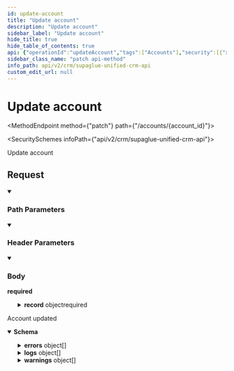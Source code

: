 ```yaml
---
id: update-account
title: "Update account"
description: "Update account"
sidebar_label: "Update account"
hide_title: true
hide_table_of_contents: true
api: {"operationId":"updateAccount","tags":["Accounts"],"security":[{"x-api-key":[]}],"parameters":[{"name":"x-customer-id","in":"header","schema":{"type":"string","example":"my-customer-1"},"description":"The customer ID that uniquely identifies the customer in your application","required":true},{"name":"x-provider-name","in":"header","schema":{"type":"string","example":"salesforce"},"description":"The provider name","required":true},{"name":"account_id","in":"path","required":true,"schema":{"type":"string","example":"0258cbc6-6020-430a-848e-aafacbadf4ae"}}],"requestBody":{"required":true,"content":{"application/json":{"schema":{"type":"object","properties":{"record":{"type":"object","properties":{"description":{"type":"string","nullable":true,"example":"Integration API"},"industry":{"type":"string","nullable":true,"example":"API's"},"name":{"type":"string","nullable":true,"example":"Sample Customer"},"number_of_employees":{"type":"integer","nullable":true,"example":276000},"website":{"type":"string","nullable":true,"example":"https://supaglue.com/"},"addresses":{"type":"array","items":{"type":"object","properties":{"address_type":{"type":"string","enum":["primary","mailing","other","billing","shipping"]},"city":{"type":"string","nullable":true,"example":"San Francisco"},"country":{"type":"string","nullable":true,"example":"USA"},"postal_code":{"type":"string","nullable":true,"example":"94107"},"state":{"type":"string","nullable":true,"example":"CA"},"street_1":{"type":"string","nullable":true,"example":"525 Brannan"},"street_2":{"type":"string","nullable":true,"example":null}},"required":["address_type","city","country","postal_code","state","street_1","street_2"]},"example":[{"address_type":"shipping","city":"San Francisco","country":"US","postal_code":"94107","state":"CA","street_1":"525 Brannan","street_2":null}],"title":"addresses"},"phone_numbers":{"type":"array","items":{"type":"object","properties":{"phone_number":{"type":"string","nullable":true,"example":"+14151234567"},"phone_number_type":{"type":"string","enum":["primary","mobile","fax","other"]}},"required":["phone_number","phone_number_type"]},"example":[{"phone_number":"+14151234567","phone_number_type":"primary"}],"title":"phone_numbers"},"owner_id":{"type":"string","nullable":true,"example":"9f3e97fd-4d5d-4efc-959d-bbebfac079f5"},"lifecycle_stage":{"type":"string","nullable":true,"enum":["subscriber","lead","marketingqualifiedlead","salesqualifiedlead","opportunity","customer","evangelist","other"],"title":"lifecycle_stage"},"custom_fields":{"type":"object","additionalProperties":true,"description":"Custom properties to be inserted that are not covered by the common object. Object keys must match exactly to the corresponding provider API.","title":"custom_fields"}},"title":"create_update_account"}},"required":["record"]}}}},"responses":{"200":{"description":"Account updated","content":{"application/json":{"schema":{"type":"object","properties":{"errors":{"type":"array","items":{"type":"object","properties":{"detail":{"type":"string","example":"name is a required field on model."},"problem_type":{"type":"string","example":"MISSING_REQUIRED_FIELD"},"source":{"type":"object","properties":{"pointer":{"type":"string","example":"irure consectetur"}}},"title":{"type":"string","example":"Missing Required Field"}},"example":[{"detail":"name is a required field on model.","problem_type":"MISSING_REQUIRED_FIELD","source":{"pointer":"irure consectetur"},"title":"Missing Required Field"},{"detail":"name is a required field on model.","problem_type":"MISSING_REQUIRED_FIELD","source":{"pointer":"et"},"title":"Missing Required Field"}]},"title":"errors"},"logs":{"type":"array","items":{"type":"object","properties":{"dashboard_view":{"type":"string","example":"https://api.supaglue.com/logs/99433219-8017-4acd-bb3c-ceb23d663832"},"log_id":{"type":"string","example":"99433219-8017-4acd-bb3c-ceb23d663832"},"log_summary":{"type":"object","properties":{"method":{"type":"string","example":"POST"},"status_code":{"type":"number","example":200},"url":{"type":"string","example":"https://harvest.greenhouse.io/v1/candidates/"}}}}},"example":[{"dashboard_view":"https://api.supaglue.com/logs/99433219-8017-4acd-bb3c-ceb23d663832","log_id":"99433219-8017-4acd-bb3c-ceb23d663832","log_summary":{"method":"POST","status_code":200,"url":"https://harvest.greenhouse.io/v1/candidates/"}},{"dashboard_view":"https://api.supaglue.com/logs/99433219-8017-4acd-bb3c-ceb23d663832","log_id":"99433219-8017-4acd-bb3c-ceb23d663832","log_summary":{"method":"POST","status_code":200,"url":"https://harvest.greenhouse.io/v1/candidates/"}}],"title":"logs"},"warnings":{"type":"array","items":{"type":"object","properties":{"detail":{"type":"string","example":"An unrecognized field, age, was passed in with request data."},"problem_type":{"type":"string","example":"UNRECOGNIZED_FIELD"},"source":{"type":"object","properties":{"pointer":{"type":"string","example":"Lorem ipsum"}}},"title":{"type":"string","example":"Unrecognized Field"}}},"example":[{"detail":"An unrecognized field, age, was passed in with request data.","problem_type":"UNRECOGNIZED_FIELD","source":{"pointer":"Lorem ipsum"},"title":"Unrecognized Field"},{"detail":"An unrecognized field, age, was passed in with request data.","problem_type":"UNRECOGNIZED_FIELD","source":{"pointer":"in"},"title":"Unrecognized Field"}],"title":"warnings"}}}}}}},"description":"Update account","method":"patch","path":"/accounts/{account_id}","servers":[{"url":"https://api.supaglue.io/crm/v2","description":"Supaglue API"}],"securitySchemes":{"x-api-key":{"type":"apiKey","name":"x-api-key","in":"header","description":"API key to allow developers to access the API"}},"jsonRequestBodyExample":{"record":{"description":"Integration API","industry":"API's","name":"Sample Customer","number_of_employees":276000,"website":"https://supaglue.com/","addresses":[{"address_type":"shipping","city":"San Francisco","country":"US","postal_code":"94107","state":"CA","street_1":"525 Brannan","street_2":null}],"phone_numbers":[{"phone_number":"+14151234567","phone_number_type":"primary"}],"owner_id":"9f3e97fd-4d5d-4efc-959d-bbebfac079f5","lifecycle_stage":"subscriber","custom_fields":{}}},"info":{"version":"0.12.10","title":"Supaglue Unified CRM API","contact":{"name":"Supaglue"},"description":"#### Introduction\n\nWelcome to the Supaglue Unified Actions API (CRM) documentation. You can use this API to write to third-party providers.\n\n[![Run in Postman](https://run.pstmn.io/button.svg)](https://www.postman.com/supaglue/workspace/supaglue-public/overview)\n\n#### Reading data\nTo read data from third-party providers, refer to Supaglue's [Managed Syncs](https://docs.supaglue.com/integration-patterns/managed-syncs) feature.\n\n#### Base API URL\n```\nhttps://api.supaglue.io/crm/v2\n```\n"},"postman":{"name":"Update account","description":{"type":"text/plain"},"url":{"path":["accounts",":account_id"],"host":["{{baseUrl}}"],"query":[],"variable":[{"disabled":false,"description":{"content":"(Required) ","type":"text/plain"},"type":"any","value":"","key":"account_id"}]},"header":[{"disabled":false,"description":{"content":"(Required) The customer ID that uniquely identifies the customer in your application","type":"text/plain"},"key":"x-customer-id","value":""},{"disabled":false,"description":{"content":"(Required) The provider name","type":"text/plain"},"key":"x-provider-name","value":""},{"key":"Content-Type","value":"application/json"},{"key":"Accept","value":"application/json"}],"method":"PATCH","body":{"mode":"raw","raw":"\"\"","options":{"raw":{"language":"json"}}},"auth":{"type":"apikey","apikey":[{"type":"any","value":"x-api-key","key":"key"},{"type":"any","value":"<API Key>","key":"value"},{"type":"any","value":"header","key":"in"}]}}}
sidebar_class_name: "patch api-method"
info_path: api/v2/crm/supaglue-unified-crm-api
custom_edit_url: null
---
```



<h1 className={"openapi__heading"}>Update account</h1>

<MethodEndpoint method={"patch"} path={"/accounts/{account_id}"}></MethodEndpoint>

<SecuritySchemes infoPath={"api/v2/crm/supaglue-unified-crm-api"}></SecuritySchemes>



Update account

## Request

<details style={{"marginBottom":"1rem"}} className={"openapi-markdown__details"} data-collapsed={false} open={true}><summary style={{}}><h3 className={"openapi-markdown__details-summary-header-params"}>Path Parameters</h3></summary><div><ul><ParamsItem className={"paramsItem"} param={{"name":"account_id","in":"path","required":true,"schema":{"type":"string","example":"0258cbc6-6020-430a-848e-aafacbadf4ae"}}}></ParamsItem></ul></div></details><details style={{"marginBottom":"1rem"}} className={"openapi-markdown__details"} data-collapsed={false} open={true}><summary style={{}}><h3 className={"openapi-markdown__details-summary-header-params"}>Header Parameters</h3></summary><div><ul><ParamsItem className={"paramsItem"} param={{"name":"x-customer-id","in":"header","schema":{"type":"string","example":"my-customer-1"},"description":"The customer ID that uniquely identifies the customer in your application","required":true}}></ParamsItem><ParamsItem className={"paramsItem"} param={{"name":"x-provider-name","in":"header","schema":{"type":"string","example":"salesforce"},"description":"The provider name","required":true}}></ParamsItem></ul></div></details><MimeTabs className={"openapi-tabs__mime"}><TabItem label={"application/json"} value={"application/json-schema"}><details style={{}} className={"openapi-markdown__details mime"} data-collapsed={false} open={true}><summary style={{}} className={"openapi-markdown__details-summary-mime"}><h3 className={"openapi-markdown__details-summary-header-body"}>Body</h3><strong className={"openapi-schema__required"}>required</strong></summary><div style={{"textAlign":"left","marginLeft":"1rem"}}></div><ul style={{"marginLeft":"1rem"}}><SchemaItem collapsible={true} className={"schemaItem"}><details style={{}} className={"openapi-markdown__details"}><summary style={{}}><span className={"openapi-schema__container"}><strong className={"openapi-schema__property"}>record</strong><span className={"openapi-schema__name"}> object</span><span className={"openapi-schema__divider"}></span><span className={"openapi-schema__required"}>required</span></span></summary><div style={{"marginLeft":"1rem"}}><SchemaItem collapsible={false} name={"description"} required={false} schemaName={"string"} qualifierMessage={undefined} schema={{"type":"string","nullable":true,"example":"Integration API"}}></SchemaItem><SchemaItem collapsible={false} name={"industry"} required={false} schemaName={"string"} qualifierMessage={undefined} schema={{"type":"string","nullable":true,"example":"API's"}}></SchemaItem><SchemaItem collapsible={false} name={"name"} required={false} schemaName={"string"} qualifierMessage={undefined} schema={{"type":"string","nullable":true,"example":"Sample Customer"}}></SchemaItem><SchemaItem collapsible={false} name={"number_of_employees"} required={false} schemaName={"integer"} qualifierMessage={undefined} schema={{"type":"integer","nullable":true,"example":276000}}></SchemaItem><SchemaItem collapsible={false} name={"website"} required={false} schemaName={"string"} qualifierMessage={undefined} schema={{"type":"string","nullable":true,"example":"https://supaglue.com/"}}></SchemaItem><SchemaItem collapsible={true} className={"schemaItem"}><details style={{}} className={"openapi-markdown__details"}><summary style={{}}><span className={"openapi-schema__container"}><strong className={"openapi-schema__property"}>addresses</strong><span className={"openapi-schema__name"}> object[]</span></span></summary><div style={{"marginLeft":"1rem"}}><li><div style={{"fontSize":"var(--ifm-code-font-size)","opacity":"0.6","marginLeft":"-.5rem","paddingBottom":".5rem"}}>Array [</div></li><SchemaItem collapsible={false} name={"address_type"} required={true} schemaName={"string"} qualifierMessage={"**Possible values:** [`primary`, `mailing`, `other`, `billing`, `shipping`]"} schema={{"type":"string","enum":["primary","mailing","other","billing","shipping"]}}></SchemaItem><SchemaItem collapsible={false} name={"city"} required={true} schemaName={"string"} qualifierMessage={undefined} schema={{"type":"string","nullable":true,"example":"San Francisco"}}></SchemaItem><SchemaItem collapsible={false} name={"country"} required={true} schemaName={"string"} qualifierMessage={undefined} schema={{"type":"string","nullable":true,"example":"USA"}}></SchemaItem><SchemaItem collapsible={false} name={"postal_code"} required={true} schemaName={"string"} qualifierMessage={undefined} schema={{"type":"string","nullable":true,"example":"94107"}}></SchemaItem><SchemaItem collapsible={false} name={"state"} required={true} schemaName={"string"} qualifierMessage={undefined} schema={{"type":"string","nullable":true,"example":"CA"}}></SchemaItem><SchemaItem collapsible={false} name={"street_1"} required={true} schemaName={"string"} qualifierMessage={undefined} schema={{"type":"string","nullable":true,"example":"525 Brannan"}}></SchemaItem><SchemaItem collapsible={false} name={"street_2"} required={true} schemaName={"string"} qualifierMessage={undefined} schema={{"type":"string","nullable":true,"example":null}}></SchemaItem><li><div style={{"fontSize":"var(--ifm-code-font-size)","opacity":"0.6","marginLeft":"-.5rem"}}>]</div></li></div></details></SchemaItem><SchemaItem collapsible={true} className={"schemaItem"}><details style={{}} className={"openapi-markdown__details"}><summary style={{}}><span className={"openapi-schema__container"}><strong className={"openapi-schema__property"}>phone_numbers</strong><span className={"openapi-schema__name"}> object[]</span></span></summary><div style={{"marginLeft":"1rem"}}><li><div style={{"fontSize":"var(--ifm-code-font-size)","opacity":"0.6","marginLeft":"-.5rem","paddingBottom":".5rem"}}>Array [</div></li><SchemaItem collapsible={false} name={"phone_number"} required={true} schemaName={"string"} qualifierMessage={undefined} schema={{"type":"string","nullable":true,"example":"+14151234567"}}></SchemaItem><SchemaItem collapsible={false} name={"phone_number_type"} required={true} schemaName={"string"} qualifierMessage={"**Possible values:** [`primary`, `mobile`, `fax`, `other`]"} schema={{"type":"string","enum":["primary","mobile","fax","other"]}}></SchemaItem><li><div style={{"fontSize":"var(--ifm-code-font-size)","opacity":"0.6","marginLeft":"-.5rem"}}>]</div></li></div></details></SchemaItem><SchemaItem collapsible={false} name={"owner_id"} required={false} schemaName={"string"} qualifierMessage={undefined} schema={{"type":"string","nullable":true,"example":"9f3e97fd-4d5d-4efc-959d-bbebfac079f5"}}></SchemaItem><SchemaItem collapsible={false} name={"lifecycle_stage"} required={false} schemaName={"lifecycle_stage"} qualifierMessage={"**Possible values:** [`subscriber`, `lead`, `marketingqualifiedlead`, `salesqualifiedlead`, `opportunity`, `customer`, `evangelist`, `other`]"} schema={{"type":"string","nullable":true,"enum":["subscriber","lead","marketingqualifiedlead","salesqualifiedlead","opportunity","customer","evangelist","other"],"title":"lifecycle_stage"}}></SchemaItem><SchemaItem collapsible={true} className={"schemaItem"}><details style={{}} className={"openapi-markdown__details"}><summary style={{}}><span className={"openapi-schema__container"}><strong className={"openapi-schema__property"}>custom_fields</strong><span className={"openapi-schema__name"}> object</span></span></summary><div style={{"marginLeft":"1rem"}}><div style={{"marginTop":".5rem","marginBottom":".5rem"}}>

Custom properties to be inserted that are not covered by the common object. Object keys must match exactly to the corresponding provider API.

</div><SchemaItem name={"property name*"} required={false} schemaName={"any"} qualifierMessage={undefined} schema={{"type":"object","additionalProperties":true,"description":"Custom properties to be inserted that are not covered by the common object. Object keys must match exactly to the corresponding provider API.","title":"custom_fields"}} collapsible={false} discriminator={false}></SchemaItem></div></details></SchemaItem></div></details></SchemaItem></ul></details></TabItem></MimeTabs><div><div><ApiTabs><TabItem label={"200"} value={"200"}><div>

Account updated

</div><div><MimeTabs className={"openapi-tabs__mime"} schemaType={"response"}><TabItem label={"application/json"} value={"application/json"}><SchemaTabs className={"openapi-tabs__schema"}><TabItem label={"Schema"} value={"Schema"}><details style={{}} className={"openapi-markdown__details response"} data-collapsed={false} open={true}><summary style={{}} className={"openapi-markdown__details-summary-response"}><strong>Schema</strong></summary><div style={{"textAlign":"left","marginLeft":"1rem"}}></div><ul style={{"marginLeft":"1rem"}}><SchemaItem collapsible={true} className={"schemaItem"}><details style={{}} className={"openapi-markdown__details"}><summary style={{}}><span className={"openapi-schema__container"}><strong className={"openapi-schema__property"}>errors</strong><span className={"openapi-schema__name"}> object[]</span></span></summary><div style={{"marginLeft":"1rem"}}><li><div style={{"fontSize":"var(--ifm-code-font-size)","opacity":"0.6","marginLeft":"-.5rem","paddingBottom":".5rem"}}>Array [</div></li><SchemaItem collapsible={false} name={"detail"} required={false} schemaName={"string"} qualifierMessage={undefined} schema={{"type":"string","example":"name is a required field on model."}}></SchemaItem><SchemaItem collapsible={false} name={"problem_type"} required={false} schemaName={"string"} qualifierMessage={undefined} schema={{"type":"string","example":"MISSING_REQUIRED_FIELD"}}></SchemaItem><SchemaItem collapsible={true} className={"schemaItem"}><details style={{}} className={"openapi-markdown__details"}><summary style={{}}><span className={"openapi-schema__container"}><strong className={"openapi-schema__property"}>source</strong><span className={"openapi-schema__name"}> object</span></span></summary><div style={{"marginLeft":"1rem"}}><SchemaItem collapsible={false} name={"pointer"} required={false} schemaName={"string"} qualifierMessage={undefined} schema={{"type":"string","example":"irure consectetur"}}></SchemaItem></div></details></SchemaItem><SchemaItem collapsible={false} name={"title"} required={false} schemaName={"string"} qualifierMessage={undefined} schema={{"type":"string","example":"Missing Required Field"}}></SchemaItem><li><div style={{"fontSize":"var(--ifm-code-font-size)","opacity":"0.6","marginLeft":"-.5rem"}}>]</div></li></div></details></SchemaItem><SchemaItem collapsible={true} className={"schemaItem"}><details style={{}} className={"openapi-markdown__details"}><summary style={{}}><span className={"openapi-schema__container"}><strong className={"openapi-schema__property"}>logs</strong><span className={"openapi-schema__name"}> object[]</span></span></summary><div style={{"marginLeft":"1rem"}}><li><div style={{"fontSize":"var(--ifm-code-font-size)","opacity":"0.6","marginLeft":"-.5rem","paddingBottom":".5rem"}}>Array [</div></li><SchemaItem collapsible={false} name={"dashboard_view"} required={false} schemaName={"string"} qualifierMessage={undefined} schema={{"type":"string","example":"https://api.supaglue.com/logs/99433219-8017-4acd-bb3c-ceb23d663832"}}></SchemaItem><SchemaItem collapsible={false} name={"log_id"} required={false} schemaName={"string"} qualifierMessage={undefined} schema={{"type":"string","example":"99433219-8017-4acd-bb3c-ceb23d663832"}}></SchemaItem><SchemaItem collapsible={true} className={"schemaItem"}><details style={{}} className={"openapi-markdown__details"}><summary style={{}}><span className={"openapi-schema__container"}><strong className={"openapi-schema__property"}>log_summary</strong><span className={"openapi-schema__name"}> object</span></span></summary><div style={{"marginLeft":"1rem"}}><SchemaItem collapsible={false} name={"method"} required={false} schemaName={"string"} qualifierMessage={undefined} schema={{"type":"string","example":"POST"}}></SchemaItem><SchemaItem collapsible={false} name={"status_code"} required={false} schemaName={"number"} qualifierMessage={undefined} schema={{"type":"number","example":200}}></SchemaItem><SchemaItem collapsible={false} name={"url"} required={false} schemaName={"string"} qualifierMessage={undefined} schema={{"type":"string","example":"https://harvest.greenhouse.io/v1/candidates/"}}></SchemaItem></div></details></SchemaItem><li><div style={{"fontSize":"var(--ifm-code-font-size)","opacity":"0.6","marginLeft":"-.5rem"}}>]</div></li></div></details></SchemaItem><SchemaItem collapsible={true} className={"schemaItem"}><details style={{}} className={"openapi-markdown__details"}><summary style={{}}><span className={"openapi-schema__container"}><strong className={"openapi-schema__property"}>warnings</strong><span className={"openapi-schema__name"}> object[]</span></span></summary><div style={{"marginLeft":"1rem"}}><li><div style={{"fontSize":"var(--ifm-code-font-size)","opacity":"0.6","marginLeft":"-.5rem","paddingBottom":".5rem"}}>Array [</div></li><SchemaItem collapsible={false} name={"detail"} required={false} schemaName={"string"} qualifierMessage={undefined} schema={{"type":"string","example":"An unrecognized field, age, was passed in with request data."}}></SchemaItem><SchemaItem collapsible={false} name={"problem_type"} required={false} schemaName={"string"} qualifierMessage={undefined} schema={{"type":"string","example":"UNRECOGNIZED_FIELD"}}></SchemaItem><SchemaItem collapsible={true} className={"schemaItem"}><details style={{}} className={"openapi-markdown__details"}><summary style={{}}><span className={"openapi-schema__container"}><strong className={"openapi-schema__property"}>source</strong><span className={"openapi-schema__name"}> object</span></span></summary><div style={{"marginLeft":"1rem"}}><SchemaItem collapsible={false} name={"pointer"} required={false} schemaName={"string"} qualifierMessage={undefined} schema={{"type":"string","example":"Lorem ipsum"}}></SchemaItem></div></details></SchemaItem><SchemaItem collapsible={false} name={"title"} required={false} schemaName={"string"} qualifierMessage={undefined} schema={{"type":"string","example":"Unrecognized Field"}}></SchemaItem><li><div style={{"fontSize":"var(--ifm-code-font-size)","opacity":"0.6","marginLeft":"-.5rem"}}>]</div></li></div></details></SchemaItem></ul></details></TabItem><TabItem label={"Example (from schema)"} value={"Example (from schema)"}><ResponseSamples responseExample={"{\n  \"errors\": [\n    [\n      {\n        \"detail\": \"name is a required field on model.\",\n        \"problem_type\": \"MISSING_REQUIRED_FIELD\",\n        \"source\": {\n          \"pointer\": \"irure consectetur\"\n        },\n        \"title\": \"Missing Required Field\"\n      },\n      {\n        \"detail\": \"name is a required field on model.\",\n        \"problem_type\": \"MISSING_REQUIRED_FIELD\",\n        \"source\": {\n          \"pointer\": \"et\"\n        },\n        \"title\": \"Missing Required Field\"\n      }\n    ]\n  ],\n  \"logs\": [\n    {\n      \"dashboard_view\": \"https://api.supaglue.com/logs/99433219-8017-4acd-bb3c-ceb23d663832\",\n      \"log_id\": \"99433219-8017-4acd-bb3c-ceb23d663832\",\n      \"log_summary\": {\n        \"method\": \"POST\",\n        \"status_code\": 200,\n        \"url\": \"https://harvest.greenhouse.io/v1/candidates/\"\n      }\n    },\n    {\n      \"dashboard_view\": \"https://api.supaglue.com/logs/99433219-8017-4acd-bb3c-ceb23d663832\",\n      \"log_id\": \"99433219-8017-4acd-bb3c-ceb23d663832\",\n      \"log_summary\": {\n        \"method\": \"POST\",\n        \"status_code\": 200,\n        \"url\": \"https://harvest.greenhouse.io/v1/candidates/\"\n      }\n    }\n  ],\n  \"warnings\": [\n    {\n      \"detail\": \"An unrecognized field, age, was passed in with request data.\",\n      \"problem_type\": \"UNRECOGNIZED_FIELD\",\n      \"source\": {\n        \"pointer\": \"Lorem ipsum\"\n      },\n      \"title\": \"Unrecognized Field\"\n    },\n    {\n      \"detail\": \"An unrecognized field, age, was passed in with request data.\",\n      \"problem_type\": \"UNRECOGNIZED_FIELD\",\n      \"source\": {\n        \"pointer\": \"in\"\n      },\n      \"title\": \"Unrecognized Field\"\n    }\n  ]\n}"} language={"json"}></ResponseSamples></TabItem></SchemaTabs></TabItem></MimeTabs></div></TabItem></ApiTabs></div></div>
      
